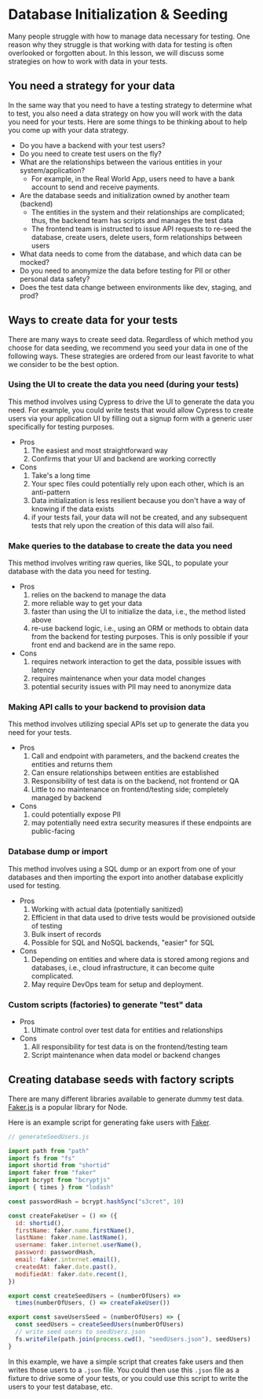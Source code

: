 # Database Initialization & Seeding

Many people struggle with how to manage data necessary for testing. One reason why they struggle is that working with data for testing is often overlooked or forgotten about. In this lesson, we will discuss some strategies on how to work with data in your tests.

## You need a strategy for your data

In the same way that you need to have a testing strategy to determine what to test, you also need a data strategy on how you will work with the data you need for your tests. Here are some things to be thinking about to help you come up with your data strategy.

- Do you have a backend with your test users?
- Do you need to create test users on the fly?
- What are the relationships between the various entities in your system/application?
  - For example, in the Real World App, users need to have a bank account to send and receive payments.
- Are the database seeds and initialization owned by another team (backend)
  - The entities in the system and their relationships are complicated; thus, the backend team has scripts and manages the test data
  - The frontend team is instructed to issue API requests to re-seed the database, create users, delete users, form relationships between users
- What data needs to come from the database, and which data can be mocked?
- Do you need to anonymize the data before testing for PII or other personal data safety?
- Does the test data change between environments like dev, staging, and prod?

## Ways to create data for your tests

There are many ways to create seed data. Regardless of which method you choose for data seeding, we recommend you seed your data in one of the following ways. These strategies are ordered from our least favorite to what we consider to be the best option.

### Using the UI to create the data you need (during your tests)

This method involves using Cypress to drive the UI to generate the data you need. For example, you could write tests that would allow Cypress to create users via your application UI by filling out a signup form with a generic user specifically for testing purposes.

- Pros
  1. The easiest and most straightforward way
  2. Confirms that your UI and backend are working correctly
- Cons
  1. Take's a long time
  2. Your spec files could potentially rely upon each other, which is an anti-pattern
  3. Data initialization is less resilient because you don't have a way of knowing if the data exists
  4. if your tests fail, your data will not be created, and any subsequent tests that rely upon the creation of this data will also fail.

### Make queries to the database to create the data you need

This method involves writing raw queries, like SQL, to populate your database with the data you need for testing.

- Pros
  1. relies on the backend to manage the data
  2. more reliable way to get your data
  3. faster than using the UI to initialize the data, i.e., the method listed above
  4. re-use backend logic, i.e., using an ORM or methods to obtain data from the backend for testing purposes. This is only possible if your front end and backend are in the same repo.
- Cons
  1. requires network interaction to get the data, possible issues with latency
  2. requires maintenance when your data model changes
  3. potential security issues with PII may need to anonymize data

### Making API calls to your backend to provision data

This method involves utilizing special APIs set up to generate the data you need for your tests.

- Pros
  1. Call and endpoint with parameters, and the backend creates the entities and returns them
  2. Can ensure relationships between entities are established
  3. Responsibility of test data is on the backend, not frontend or QA
  4. Little to no maintenance on frontend/testing side; completely managed by backend
- Cons
  1. could potentially expose PII
  2. may potentially need extra security measures if these endpoints are public-facing

### Database dump or import

This method involves using a SQL dump or an export from one of your databases and then importing the export into another database explicitly used for testing.

- Pros
  1. Working with actual data (potentially sanitized)
  2. Efficient in that data used to drive tests would be provisioned outside of testing
  3. Bulk insert of records
  4. Possible for SQL and NoSQL backends, "easier" for SQL
- Cons
  1. Depending on entities and where data is stored among regions and databases, i.e., cloud infrastructure, it can become quite complicated.
  2. May require DevOps team for setup and deployment.

### Custom scripts (factories) to generate "test" data

- Pros
  1. Ultimate control over test data for entities and relationships
- Cons
  1. All responsibility for test data is on the frontend/testing team
  2. Script maintenance when data model or backend changes

## Creating database seeds with factory scripts

There are many different libraries available to generate dummy test data. [Faker.js](https://www.npmjs.com/package/faker) is a popular library for Node.

Here is an example script for generating fake users with [Faker](https://www.npmjs.com/package/faker).

```jsx
// generateSeedUsers.js

import path from "path"
import fs from "fs"
import shortid from "shortid"
import faker from "faker"
import bcrypt from "bcryptjs"
import { times } from "lodash"

const passwordHash = bcrypt.hashSync("s3cret", 10)

const createFakeUser = () => ({
  id: shortid(),
  firstName: faker.name.firstName(),
  lastName: faker.name.lastName(),
  username: faker.internet.userName(),
  password: passwordHash,
  email: faker.internet.email(),
  createdAt: faker.date.past(),
  modifiedAt: faker.date.recent(),
})

export const createSeedUsers = (numberOfUsers) =>
  times(numberOfUsers, () => createFakeUser())

export const saveUsersSeed = (numberOfUsers) => {
  const seedUsers = createSeedUsers(numberOfUsers)
  // write seed users to seedUsers.json
  fs.writeFile(path.join(process.cwd(), "seedUsers.json"), seedUsers)
}
```

In this example, we have a simple script that creates fake users and then writes those users to a `.json` file. You could then use this `.json` file as a fixture to drive some of your tests, or you could use this script to write the users to your test database, etc.
